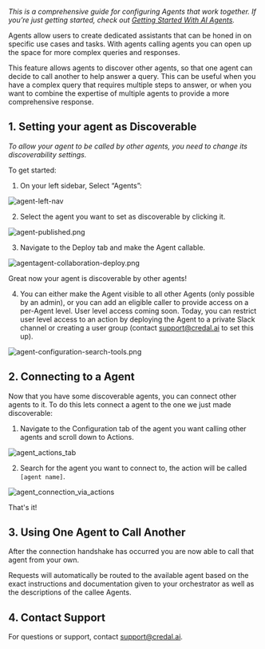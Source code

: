 _This is a comprehensive guide for configuring Agents that work together. If you’re just getting started, check out [Getting Started With AI Agents](/getting-started/quickstart)._

Agents allow users to create dedicated assistants that can be honed in on specific use cases and tasks. With agents calling agents you can open up the space for more complex queries and responses.

This feature allows agents to discover other agents, so that one agent can decide to call another to help answer a query. This can be useful when you have a complex query that requires multiple steps to answer, or when you want to combine the expertise of multiple agents to provide a more comprehensive response.

## 1. **Setting your agent as Discoverable**

_To allow your agent to be called by other agents, you need to change its discoverability settings._

To get started:

1. On your left sidebar, Select “Agents”:

![agent-left-nav](/docs/assets/agents/create-steps/agent-left-nav.png)

2. Select the agent you want to set as discoverable by clicking it.

![agent-published.png](/docs/assets/agents/create-steps/agent-published.png)

3. Navigate to the Deploy tab and make the Agent callable.

![agentagent-collaboration-deploy.png](/docs/assets/agents/agent-collaboration-deploy.png)

Great now your agent is discoverable by other agents!

4. You can either make the Agent visible to all other Agents (only possible by an admin), or you can add an eligible caller to provide access on a per-Agent level. User level access coming soon. Today, you can restrict user level access to an action by deploying the Agent to a private Slack channel or creating a user group (contact support@credal.ai to set this up).

![agent-configuration-search-tools.png](/docs/assets/agents/create-steps/agent-configuration-search-tools.png)


## 2. **Connecting to a Agent**

Now that you have some discoverable agents, you can connect other agents to it. To do this lets connect a agent to the one we just made discoverable:

1. Navigate to the Configuration tab of the agent you want calling other agents and scroll down to Actions.

![agent_actions_tab](/docs/assets/copilots/copilot-collaboration/copilot-actions.png)

2. Search for the agent you want to connect to, the action will be called `[agent name]`.

![agent_connection_via_actions](/docs/assets/copilots/copilot-collaboration/copilot-add-copilot.png)

That's it!


## 3. **Using One Agent to Call Another**

After the connection handshake has occurred you are now able to call that agent from your own.

Requests will automatically be routed to the available agent based on the exact instructions and documentation given to your orchestrator as well as the descriptions of the callee Agents.  

## 4. Contact Support

For questions or support, contact support@credal.ai.
